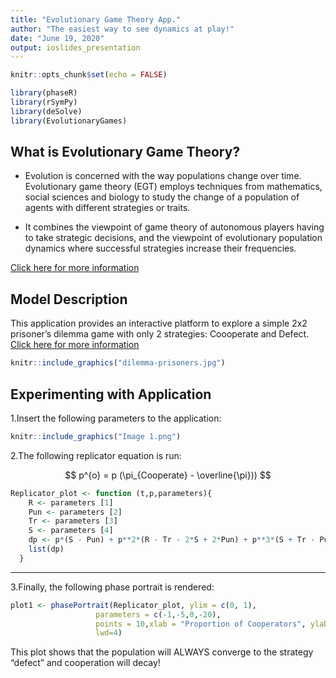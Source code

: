 ```yaml
---
title: "Evolutionary Game Theory App."
author: "The easiest way to see dynamics at play!"
date: "June 19, 2020"
output: ioslides_presentation
---
```




```r
knitr::opts_chunk$set(echo = FALSE)
```

```r
library(phaseR)
library(rSymPy) 
library(deSolve)
library(EvolutionaryGames)
```



## What is Evolutionary Game Theory?

- Evolution is concerned with the way populations change over time. Evolutionary game theory (EGT) employs techniques from mathematics, social sciences and biology to study the change of a population of agents with different strategies or traits.


- It combines the viewpoint of game theory of autonomous players having to take strategic decisions, and the viewpoint of evolutionary population dynamics where successful strategies increase their frequencies.

[Click here for more information](https://plato.stanford.edu/entries/game-evolutionary/)


## Model Description

This application provides an interactive platform to explore a simple 2x2 prisoner's dilemma game with only 2 strategies: Coooperate and Defect. [Click here for more information](https://plato.stanford.edu/entries/prisoner-dilemma/)

```r
knitr::include_graphics("dilemma-prisoners.jpg")
```



## Experimenting with Application

1.Insert the following parameters to the application:

```r
knitr::include_graphics("Image 1.png")
```

2.The following replicator equation is run:

$$ p^{o} = p (\pi_{Cooperate} - \overline{\pi}))  $$

```r
Replicator_plot <- function (t,p,parameters){
    R <- parameters [1]
    Pun <- parameters [2]
    Tr <- parameters [3]
    S <- parameters [4]
    dp <- p*(S - Pun) + p**2*(R - Tr - 2*S + 2*Pun) + p**3*(S + Tr - Pun - R)
    list(dp)
  } 
```


***

3.Finally, the following phase portrait is rendered:

```r
plot1 <- phasePortrait(Replicator_plot, ylim = c(0, 1),
                   parameters = c(-1,-5,0,-20), 
                   points = 10,xlab = "Proportion of Cooperators", ylab = "Change (dp)",
                   lwd=4)
```

This plot shows that the population will ALWAYS converge to the strategy "defect" and cooperation will decay!
